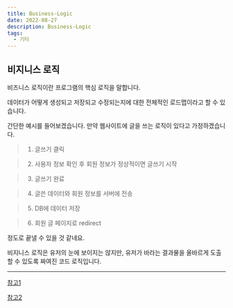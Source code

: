 ```yaml
---
title: Business-Logic
date: 2022-08-27
description: Business-Logic
tags:
  - 기타
---
```


## 비지니스 로직

비즈니스 로직이란 프로그램의 핵심 로직을 말합니다.

데이터가 어떻게 생성되고 저장되고 수정되는지에 대한 전체적인 로드맵이라고 할 수 있습니다.

간단한 예시를 들어보겠습니다. 만약 웹사이트에 글을 쓰는 로직이 있다고 가정하겠습니다.

> 1. 글쓰기 클릭

> 2. 사용자 정보 확인 후 회원 정보가 정상적이면 글쓰기 시작

> 3. 글쓰기 완료

> 4. 글쓴 데이터와 회원 정보를 서버에 전송

> 5. DB에 데이터 저장

> 6. 회원 글 페이지로 redirect

정도로 끝낼 수 있을 것 같네요.

비지니스 로직은 유저의 눈에 보이지는 않지만, 유저가 바라는 결과물을 올바르게 도출 할 수 있도록 짜여진 코드 로직입니다.

---

[참고1](https://medium.com/@su_bak/term-business-logic%EC%9D%B4%EB%9E%80-6d53c4782d73)

[참고2](https://zzandoli.tistory.com/56)
